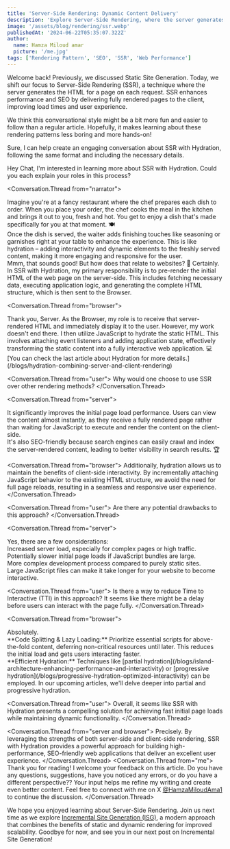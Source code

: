 ```yaml
---
title: 'Server-Side Rendering: Dynamic Content Delivery'
description: 'Explore Server-Side Rendering, where the server generates HTML on each request for a dynamic user experience.'
image: '/assets/blog/rendering/ssr.webp'
publishedAt: '2024-06-22T05:35:07.322Z'
author:
  name: Hamza Miloud amar
  picture: '/me.jpg'
tags: ['Rendering Pattern', 'SEO', 'SSR', 'Web Performance']
---
```


Welcome back! Previously, we discussed Static Site Generation. Today, we shift our focus to Server-Side Rendering (SSR), a technique where the server generates the HTML for a page on each request. SSR enhances performance and SEO by delivering fully rendered pages to the client, improving load times and user experience.

We think this conversational style might be a bit more fun and easier to follow than a regular article. Hopefully, it makes learning about these rendering patterns less boring and more hands-on!

Sure, I can help create an engaging conversation about SSR with Hydration, following the same format and including the necessary details.

<Conversation>
  <Conversation.Thread from="user">
    Hey Chat, I'm interested in learning more about SSR with
    Hydration. Could you each explain your roles in this process?
  </Conversation.Thread>

<Conversation.Thread from="narrator">
  <div>
    Imagine you're at a fancy restaurant where the chef prepares each
    dish to order. When you place your order, the chef cooks the meal
    in the kitchen and brings it out to you, fresh and hot. You get to
    enjoy a dish that's made specifically for you at that moment. 🍽️
  </div>
  <div>
    Once the dish is served, the waiter adds finishing touches like
    seasoning or garnishes right at your table to enhance the
    experience. This is like hydration – adding interactivity and
    dynamic elements to the freshly served content, making it more
    engaging and responsive for the user.
  </div>
</Conversation.Thread>
<Conversation.Thread from="user">
  Mmm, that sounds good! But how does that relate to websites? 🤔
</Conversation.Thread>
<Conversation.Thread from="server">
  Certainly. In SSR with Hydration, my primary responsibility is to
  pre-render the initial HTML of the web page on the server-side. This
  includes fetching necessary data, executing application logic, and
  generating the complete HTML structure, which is then sent to the
  Browser.
</Conversation.Thread>

<Conversation.Thread from="browser">
  <div>
    Thank you, Server. As the Browser, my role is to receive that
    server-rendered HTML and immediately display it to the user.
    However, my work doesn't end there. I then utilize JavaScript to
    hydrate the static HTML. This involves attaching event listeners
    and adding application state, effectively transforming the static
    content into a fully interactive web application. 💻 [You can
    check the last article about Hydration for more
    details.](/blogs/hydration-combining-server-and-client-rendering)
  </div>
</Conversation.Thread>

<Conversation.Thread from="user">
  Why would one choose to use SSR over other rendering methods?
</Conversation.Thread>

<Conversation.Thread from="server">
  <div>
    It significantly improves the initial page load performance. Users
    can view the content almost instantly, as they receive a fully
    rendered page rather than waiting for JavaScript to execute and
    render the content on the client-side.
  </div>
  <div>
    It's also SEO-friendly because search engines can easily crawl and
    index the server-rendered content, leading to better visibility in
    search results. 🏆
  </div>
</Conversation.Thread>

<Conversation.Thread from="browser">
  Additionally, hydration allows us to maintain the benefits of
  client-side interactivity. By incrementally attaching JavaScript
  behavior to the existing HTML structure, we avoid the need for full
  page reloads, resulting in a seamless and responsive user
  experience.
</Conversation.Thread>

<Conversation.Thread from="user">
  Are there any potential drawbacks to this approach?
</Conversation.Thread>

<Conversation.Thread from="server">
  <div>Yes, there are a few considerations:</div>
  <div>
    Increased server load, especially for complex pages or high
    traffic.
  </div>
  <div>
    Potentially slower initial page loads if JavaScript bundles are
    large.
  </div>
  <div>
    More complex development process compared to purely static sites.
  </div>
  <div>
    Large JavaScript files can make it take longer for your website to
    become interactive.
  </div>
</Conversation.Thread>

<Conversation.Thread from="user">
  Is there a way to reduce Time to Interactive (TTI) in this approach?
  It seems like there might be a delay before users can interact with
  the page fully.
</Conversation.Thread>

<Conversation.Thread from="browser">
  <div>Absolutely.</div>
  <div>
    **Code Splitting & Lazy Loading:** Prioritize essential scripts
    for above-the-fold content, deferring non-critical resources until
    later. This reduces the initial load and gets users interacting
    faster.
  </div>
  <div>
    **Efficient Hydration:** Techniques like [partial
    hydration](/blogs/island-architecture-enhancing-performance-and-interactivity)
    or [progressive
    hydration](/blogs/progressive-hydration-optimized-interactivity)
    can be employed. In our upcoming articles, we'll delve deeper into
    partial and progressive hydration.
  </div>
</Conversation.Thread>

<Conversation.Thread from="user">
  Overall, it seems like SSR with Hydration presents a compelling
  solution for achieving fast initial page loads while maintaining
  dynamic functionality.
</Conversation.Thread>

  <Conversation.Thread from="server and browser">
    Precisely. By leveraging the strengths of both server-side and
    client-side rendering, SSR with Hydration provides a powerful
    approach for building high-performance, SEO-friendly web
    applications that deliver an excellent user experience.
  </Conversation.Thread>
  <Conversation.Thread from="me">
  Thank you for reading! I welcome your feedback on this article. Do
  you have any questions, suggestions, have you noticed any errors,
  or do you have a different perspective?? Your input helps me refine
  my writing and create even better content. Feel free to connect with
  me on X [@HamzaMiloudAma1](https://x.com/HamzaMiloudAma1) to
  continue the discussion.
</Conversation.Thread>
</Conversation>

We hope you enjoyed learning about Server-Side Rendering. Join us next time as we explore [Incremental Site Generation (ISG)](/blogs/incremental-site-generation-combining-static-and-dynamic), a modern approach that combines the benefits of static and dynamic rendering for improved scalability. Goodbye for now, and see you in our next post on Incremental Site Generation!
